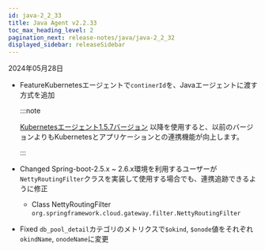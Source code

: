 ```yaml
---
id: java-2_2_33
title: Java Agent v2.2.33
toc_max_heading_level: 2
pagination_next: release-notes/java/java-2_2_32
displayed_sidebar: releaseSidebar
---
```


2024年05月28日

- <Status>Feature</Status>Kubernetesエージェントで`continerId`を、Javaエージェントに渡す方式を追加

  :::note

  [Kubernetesエージェント1.5.7バージョン](../k8s/k8s-1_5_7) 以降を使用すると、以前のバージョンよりもKubernetesとアプリケーションとの連携機能が向上します。

  :::

- <Status>Changed</Status> Spring-boot-2.5.x ~ 2.6.x環境を利用するユーザーが`NettyRoutingFilter`クラスを実装して使用する場合でも、連携追跡できるように修正

  - Class NettyRoutingFilter <code>org.springframework.cloud.gateway.filter.NettyRoutingFilter</code>

- <Status>Fixed</Status> `db_pool_detail`カテゴリのメトリクスで`$okind`, `$onode`値をそれぞれ`okindName`, `onodeName`に変更


<DownloadJava ver="2.2.33" />
